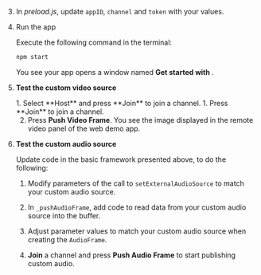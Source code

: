<PlatformWrapper platform="electron">


3. In _preload.js_, update `appID`, `channel` and `token` with your values.

4. Run the app

    Execute the following command in the terminal:

    ```bash
    npm start
    ```
    You see your app opens a window named **Get started with <Vpd k="PRODUCT" />**.

5. **Test the custom video source**

    <ProductWrapper product="interactive-live-streaming">
    1. Select **Host** and press **Join** to join a channel.    
    </ProductWrapper>

    <ProductWrapper notAllowed="interactive-live-streaming">
    1. Press **Join** to join a channel.
    </ProductWrapper>

    2. Press **Push Video Frame**. You see the image displayed in the remote video panel of the web demo app.

6. **Test the custom audio source**

    Update code in the basic framework presented above, to do the following:

    1. Modify parameters of the call to `setExternalAudioSource` to match your custom audio source.

    1. In `_pushAudioFrame`, add code to read data from your custom audio source into the buffer.

    1. Adjust parameter values to match your custom audio source when creating the `AudioFrame`.

    1. **Join** a channel and press **Push Audio Frame** to start publishing custom audio.
</PlatformWrapper>

